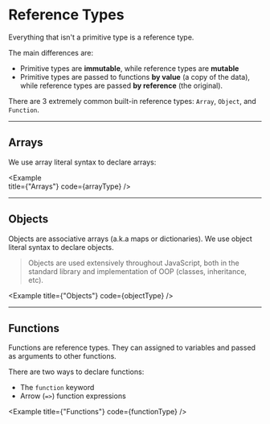 
# Reference Types

Everything that isn't a primitive type is a reference type. 

The main differences are: 

- Primitive types are **immutable**, while reference types are **mutable** 
- Primitive types are passed to functions **by value** (a copy of the data), while reference types are passed **by reference** (the original).

There are 3 extremely common built-in reference types: `Array`, `Object`, and `Function`.

---

## Arrays

We use array literal syntax to declare arrays:

<Example   
  title={"Arrays"}
  code={arrayType}
/>

---

## Objects

Objects are associative arrays (a.k.a maps or dictionaries). We use object literal syntax to declare objects.

> Objects are used extensively throughout JavaScript, both in the standard library and implementation of OOP (classes, inheritance, etc).

<Example
  title={"Objects"}
  code={objectType}
/>

---

## Functions

Functions are reference types. They can assigned to variables and passed as arguments to other functions.

There are two ways to declare functions:

- The `function` keyword
- Arrow (`=>`) function expressions

<Example
  title={"Functions"}
  code={functionType}
/>
